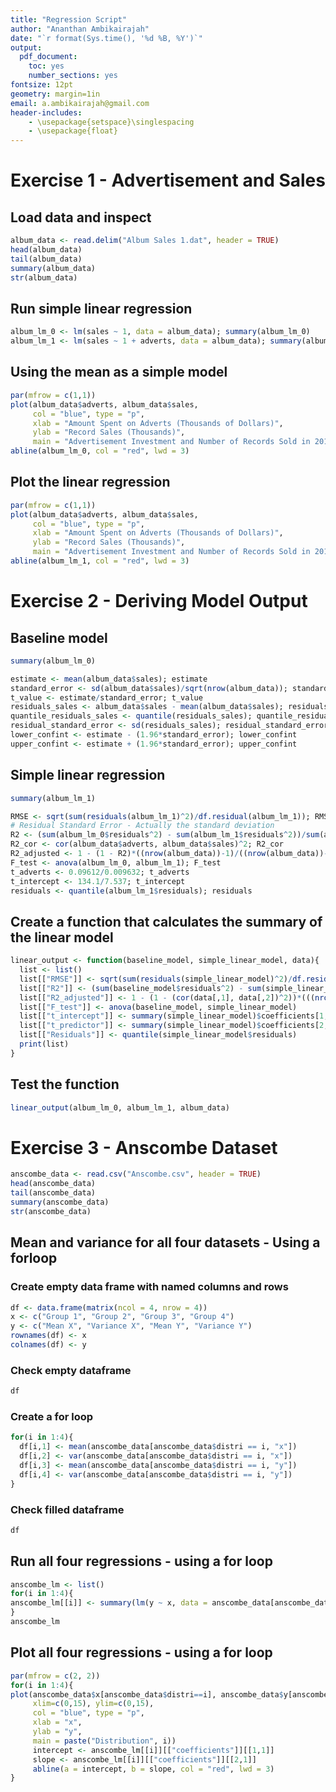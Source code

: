 ```yaml
---
title: "Regression Script"
author: "Ananthan Ambikairajah"
date: "`r format(Sys.time(), '%d %B, %Y')`"
output:
  pdf_document:
    toc: yes
    number_sections: yes
fontsize: 12pt
geometry: margin=1in
email: a.ambikairajah@gmail.com
header-includes:
    - \usepackage{setspace}\singlespacing
    - \usepackage{float}
---
```

\newpage
# Exercise 1 - Advertisement and Sales
## Load data and inspect
```r
album_data <- read.delim("Album Sales 1.dat", header = TRUE)
head(album_data)
tail(album_data)
summary(album_data)
str(album_data)
```

## Run simple linear regression
```r
album_lm_0 <- lm(sales ~ 1, data = album_data); summary(album_lm_0)
album_lm_1 <- lm(sales ~ 1 + adverts, data = album_data); summary(album_lm_1)
```

## Using the mean as a simple model
```r
par(mfrow = c(1,1))
plot(album_data$adverts, album_data$sales, 
     col = "blue", type = "p",
     xlab = "Amount Spent on Adverts (Thousands of Dollars)",
     ylab = "Record Sales (Thousands)",
     main = "Advertisement Investment and Number of Records Sold in 2019")
abline(album_lm_0, col = "red", lwd = 3)
```

## Plot the linear regression
```r
par(mfrow = c(1,1))
plot(album_data$adverts, album_data$sales, 
     col = "blue", type = "p",
     xlab = "Amount Spent on Adverts (Thousands of Dollars)",
     ylab = "Record Sales (Thousands)",
     main = "Advertisement Investment and Number of Records Sold in 2019")
abline(album_lm_1, col = "red", lwd = 3)
```

# Exercise 2 - Deriving Model Output
## Baseline model
```r
summary(album_lm_0)
```

```r
estimate <- mean(album_data$sales); estimate
standard_error <- sd(album_data$sales)/sqrt(nrow(album_data)); standard_error
t_value <- estimate/standard_error; t_value
residuals_sales <- album_data$sales - mean(album_data$sales); residuals_sales
quantile_residuals_sales <- quantile(residuals_sales); quantile_residuals_sales
residual_standard_error <- sd(residuals_sales); residual_standard_error
lower_confint <- estimate - (1.96*standard_error); lower_confint
upper_confint <- estimate + (1.96*standard_error); upper_confint
```

## Simple linear regression
```r
summary(album_lm_1)
```

```r
RMSE <- sqrt(sum(residuals(album_lm_1)^2)/df.residual(album_lm_1)); RMSE 
# Residual Standard Error - Actually the standard deviation
R2 <- (sum(album_lm_0$residuals^2) - sum(album_lm_1$residuals^2))/sum(album_lm_0$residuals^2); R2
R2_cor <- cor(album_data$adverts, album_data$sales)^2; R2_cor
R2_adjusted <- 1 - (1 - R2)*((nrow(album_data))-1)/((nrow(album_data))-1-1); R2_adjusted
F_test <- anova(album_lm_0, album_lm_1); F_test
t_adverts <- 0.09612/0.009632; t_adverts
t_intercept <- 134.1/7.537; t_intercept
residuals <- quantile(album_lm_1$residuals); residuals
```

## Create a function that calculates the summary of the linear model
```r
linear_output <- function(baseline_model, simple_linear_model, data){
  list <- list()
  list[["RMSE"]] <- sqrt(sum(residuals(simple_linear_model)^2)/df.residual(simple_linear_model))
  list[["R2"]] <- (sum(baseline_model$residuals^2) - sum(simple_linear_model$residuals^2))/sum(baseline_model$residuals^2)
  list[["R2_adjusted"]] <- 1 - (1 - (cor(data[,1], data[,2])^2))*(((nrow(data))-1)/((nrow(data))-1-1))
  list[["F_test"]] <- anova(baseline_model, simple_linear_model)
  list[["t_intercept"]] <- summary(simple_linear_model)$coefficients[1,1]/summary(simple_linear_model)$coefficients[1,2]
  list[["t_predictor"]] <- summary(simple_linear_model)$coefficients[2,1]/summary(simple_linear_model)$coefficients[2,2]
  list[["Residuals"]] <- quantile(simple_linear_model$residuals)
  print(list)
}
```

## Test the function
```r
linear_output(album_lm_0, album_lm_1, album_data)
```

# Exercise 3 - Anscombe Dataset
```r
anscombe_data <- read.csv("Anscombe.csv", header = TRUE)
head(anscombe_data)
tail(anscombe_data)
summary(anscombe_data)
str(anscombe_data)
```

## Mean and variance for all four datasets - Using a forloop
### Create empty data frame with named columns and rows
```r
df <- data.frame(matrix(ncol = 4, nrow = 4))
x <- c("Group 1", "Group 2", "Group 3", "Group 4")
y <- c("Mean X", "Variance X", "Mean Y", "Variance Y")
rownames(df) <- x
colnames(df) <- y
```

### Check empty dataframe
```r
df 
```

### Create a for loop
```r
for(i in 1:4){
  df[i,1] <- mean(anscombe_data[anscombe_data$distri == i, "x"])
  df[i,2] <- var(anscombe_data[anscombe_data$distri == i, "x"])
  df[i,3] <- mean(anscombe_data[anscombe_data$distri == i, "y"])
  df[i,4] <- var(anscombe_data[anscombe_data$distri == i, "y"])
}
```

### Check filled dataframe
```r
df
```

## Run all four regressions - using a for loop
```r
anscombe_lm <- list()
for(i in 1:4){
anscombe_lm[[i]] <- summary(lm(y ~ x, data = anscombe_data[anscombe_data$distri==i,]))
}
anscombe_lm
```

## Plot all four regressions - using a for loop
```r
par(mfrow = c(2, 2))
for(i in 1:4){
plot(anscombe_data$x[anscombe_data$distri==i], anscombe_data$y[anscombe_data$distri==i],
     xlim=c(0,15), ylim=c(0,15),
     col = "blue", type = "p",
     xlab = "x",
     ylab = "y",
     main = paste("Distribution", i))
     intercept <- anscombe_lm[[i]][["coefficients"]][[1,1]]
     slope <- anscombe_lm[[i]][["coefficients"]][[2,1]]
     abline(a = intercept, b = slope, col = "red", lwd = 3)
}
```